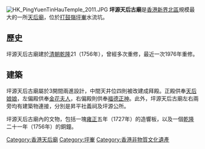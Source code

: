 {{Unreferenced|time=2020-06-25T00:46:34+00:00}}
[[File:HK_PingYuenTinHauTemple_2011.JPG|thumb]]
'''坪源天后古廟'''是[[香港|香港]][[新界|新界]][[北區_(香港)|北區]]規模最大的一所[[天后廟|天后廟]]，位於[[打鼓嶺_(北區)|打鼓嶺]][[坪輋|坪輋]]水流坑。

==歷史==
坪源天后古廟建於[[清朝|清朝]][[乾隆|乾隆]]21（1756年），曾經多次重修，最近一次1976年重修。

==建築==
坪源天后古廟屬於3開間兩進設計，中間天井位四則被改建成拜殿。正殿供奉[[天后娘娘|天后娘娘]]，左偏殿供奉[[金花夫人|金花夫人]]，右偏殿則供奉[[福德正神|福德正神]]。此外，坪源天后古廟左右兩旁均有建築物連接，分別是昇平社義祠及坪源公所。

坪源天后古廟內的文物，包括一塊[[雍正|雍正]]五年（1727年）的造響板，以及一個[[乾隆|乾隆]]二十一年（1756年）的銅鐘。

{{香港三級歷史建築}}
{{HK-buil-stub}}

[[Category:香港天后廟|Category:香港天后廟]]
[[Category:坪輋|Category:坪輋]]
[[Category:香港非物質文化遺產|Category:香港非物質文化遺產]]